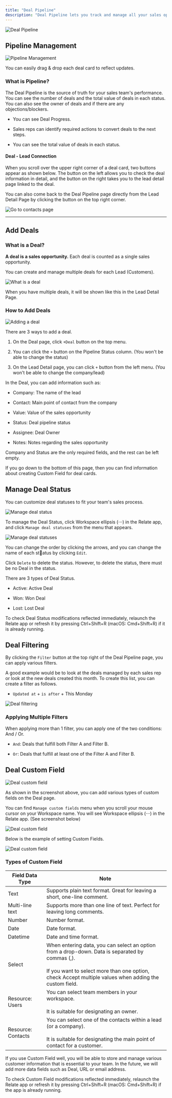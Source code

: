 ```yaml
---
title: "Deal Pipeline"
description: "Deal Pipeline lets you track and manage all your sales opportunities in a single, bird-eye-view. This is where you'll track all pending deals and their owners, pending value ($), and their statuses."
---
```


![Deal Pipeline](/docs/images/features/deal-pipeline.png)

## Pipeline Management

![Pipeline Management](/docs/images/features/pipeline-management.png)

You can easily drag & drop each deal card to reflect updates.

### What is Pipeline?

The Deal Pipeline is the source of truth for your sales team's performance. You can see the number of deals and the total value of deals in each status. You can also see the owner of deals and if there are any objections/blockers.

- You can see Deal Progress.

- Sales reps can identify required actions to convert deals to the next steps.

- You can see the total value of deals in each status.

#### Deal - Lead Connection

When you scroll over the upper right corner of a deal card, two buttons appear as shown below. The button on the left allows you to check the deal information in detail, and the button on the right takes you to the lead detail page linked to the deal.

You can also come back to the Deal Pipeline page directly from the Lead Detail Page by clicking the button on the top right corner.

![Go to contacts page](/docs/images/features/deal-connection.png)

---

## Add Deals

### What is a Deal?

**A deal is a sales opportunity.** Each deal is counted as a single sales opportunity.

You can create and manage multiple deals for each Lead (Customers).

![What is a deal](/docs/images/features/what-is-deal.png)

When you have multiple deals, it will be shown like this in the Lead Detail Page.

### How to Add Deals

![Adding a deal](/docs/images/features/how-to-add-deals.png)

There are 3 ways to add a deal.

1. On the Deal page, click `+Deal` button on the top menu.

2. You can click the `+` button on the Pipeline Status column. (You won't be able to change the status)

3. On the Lead Detail page, you can click `+` button from the left menu. (You won't be able to change the company/lead)

In the Deal, you can add information such as:

- Company: The name of the lead

- Contact: Main point of contact from the company

- Value: Value of the sales opportunity

- Status: Deal pipeline status

- Assignee: Deal Owner

- Notes: Notes regarding the sales opportunity

Company and Status are the only required fields, and the rest can be left empty.

<Note>

If you go down to the bottom of this page, then you can find information about creating Custom Field for deal cards.

</Note>

## Manage Deal Status

You can customize deal statuses to fit your team's sales process.

![Manage deal status](/docs/images/features/manage-deal-status.png)

To manage the Deal Status, click Workspace ellipsis (⋅⋅⋅) in the Relate app, and click `Manage deal statuses` from the menu that appears.

![Manage deal statuses](/docs/images/features/manage-deal-statuses.png)

You can change the order by clicking the arrows, and you can change the name of each status by clicking `Edit`.

Click `Delete` to delete the status. However, to delete the status, there must be no Deal in the status.

There are 3 types of Deal Status.

- Active: Active Deal

- Won: Won Deal

- Lost: Lost Deal

<Note>

To check Deal Status modifications reflected immediately, relaunch the Relate app or refresh it by pressing Ctrl+Shift+R (macOS: Cmd+Shift+R) if it is already running.

</Note>

## Deal Filtering

By clicking the `Filter` button at the top right of the Deal Pipeline page, you can apply various filters.

A good example would be to look at the deals managed by each sales rep or look at the new deals created this month. To create this list, you can create a filter as follows.

- `Updated at` \+ `is after` \+ This Monday

![Deal filtering](/docs/images/features/deal-filtering.png)

### Applying Multiple Filters

When applying more than 1 filter, you can apply one of the two conditions: And / Or.

- `And`: Deals that fulfill both Filter A and Filter B.

- `Or`: Deals that fulfill at least one of the Filter A and Filter B.

## Deal Custom Field

![Deal custom field](/docs/images/features/deal-custom-field.png)

As shown in the screenshot above, you can add various types of custom fields on the Deal page.

You can find `Manage custom fields` menu when you scroll your mouse cursor on your Workspace name. You will see Workspace ellipsis (⋅⋅⋅) in the Relate app. (See screenshot below)

![Deal custom field](/docs/images/features/manage-custom-fields.png)

Below is the example of setting Custom Fields.

![Deal custom field](/docs/images/features/setting-custom-fields.png)

### Types of Custom Field

| Field Data Type    | Note                                                                                                                                                                                                              |
| ------------------ | ----------------------------------------------------------------------------------------------------------------------------------------------------------------------------------------------------------------- |
| Text               | Supports plain text format. Great for leaving a short, one-line comment.                                                                                                                                          |
| Multi-line text    | Supports more than one line of text. Perfect for leaving long comments.                                                                                                                                           |
| Number             | Number format.                                                                                                                                                                                                    |
| Date               | Date format.                                                                                                                                                                                                      |
| Datetime           | Date and time format.                                                                                                                                                                                             |
| Select             | When entering data, you can select an option from a drop-down. Data is separated by commas (,).<br /><br />If you want to select more than one option, check Accept multiple values when adding the custom field. |
| Resource: Users    | You can select team members in your workspace.<br /><br />It is suitable for designating an owner.                                                                                                                |
| Resource: Contacts | You can select one of the contacts within a lead (or a company).<br /><br />It is suitable for designating the main point of contact for a customer.                                                              |

<Note>

If you use Custom Field well, you will be able to store and manage various customer information that is essential to your team. In the future, we will add more data fields such as Deal, URL or email address.

</Note>

<Note>

To check Custom Field modifications reflected immediately, relaunch the Relate app or refresh it by pressing Ctrl+Shift+R (macOS: Cmd+Shift+R) if the app is already running.

</Note>
